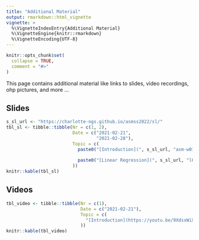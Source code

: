 ```yaml
---
title: "Additional Material"
output: rmarkdown::html_vignette
vignette: >
  %\VignetteIndexEntry{Additional Material}
  %\VignetteEngine{knitr::rmarkdown}
  %\VignetteEncoding{UTF-8}
---
```


```r
knitr::opts_chunk$set(
  collapse = TRUE,
  comment = "#>"
)
```

This page contains additional material like links to slides, video recordings, ohp pictures, and more ...


## Slides
```r
s_sl_url <- "https://charlotte-ngs.github.io/asmss2022/sl/"
tbl_sl <- tibble::tibble(Nr = c(1, 2),
                         Date = c("2021-02-21",
                                  "2021-02-28"),
                         Topic = c(
                           paste0("[Introduction](", s_sl_url, "asm-w01-v01-intro.pdf)", collapse = ""),
                           
                           paste0("[Linear Regression](", s_sl_url, "l02_regr.pdf)", collapse = "")
                         ))
knitr::kable(tbl_sl)
```

## Videos
```r
tbl_video <- tibble::tibble(Nr = c(1),
                            Date = c("2021-02-21"),
                            Topic = c(
                              "[Introduction](https://youtu.be/9XdsxWiXU90)"
                            ))
knitr::kable(tbl_video)
```

